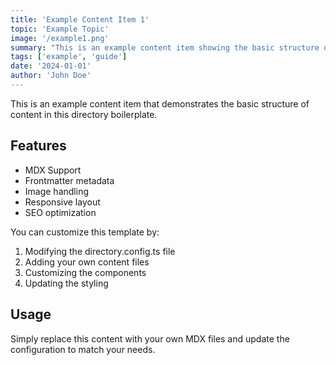 ```yaml
---
title: 'Example Content Item 1'
topic: 'Example Topic'
image: '/example1.png'
summary: "This is an example content item showing the basic structure of the directory."
tags: ['example', 'guide']
date: '2024-01-01'
author: 'John Doe'
---
```


This is an example content item that demonstrates the basic structure of content in this directory boilerplate.

## Features

- MDX Support
- Frontmatter metadata
- Image handling
- Responsive layout
- SEO optimization

You can customize this template by:

1. Modifying the directory.config.ts file
2. Adding your own content files
3. Customizing the components
4. Updating the styling

## Usage

Simply replace this content with your own MDX files and update the configuration to match your needs.